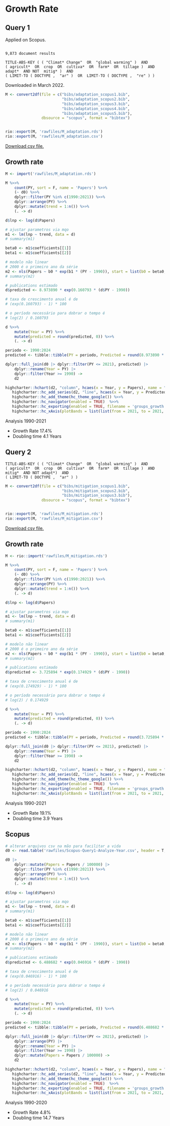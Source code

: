 
# Growth Rate {#growth-rate}

## Query 1 

Applied on Scopus. 

```

9,873 document results

TITLE-ABS-KEY ( ( "Climat* Change"  OR  "global warming" )  AND  
( agricult*  OR  crop  OR  cultiva*  OR  farm*  OR  tillage )  AND  
adapt*  AND NOT  mitig* )  AND  
( LIMIT-TO ( DOCTYPE ,  "ar" )  OR  LIMIT-TO ( DOCTYPE ,  "re" ) ) 
```

Downloaded in March 2022.

```r

M <- convert2df(file = c("bibs/adaptation_scopus1.bib", 
                         "bibs/adaptation_scopus2.bib", 
                         "bibs/adaptation_scopus3.bib", 
                         "bibs/adaptation_scopus4.bib", 
                         "bibs/adaptation_scopus5.bib"), 
                dbsource = "scopus", format = "bibtex")


rio::export(M, 'rawfiles/M_adaptation.rds')
rio::export(M, 'rawfiles/M_adaptation.csv')
```

[Download csv file.](rawfiles/rawfiles/M_adaptation.csv)

## Growth rate

```r

M <- import('rawfiles/M_adaptation.rds')

M %>>%
    count(PY, sort = F, name = 'Papers') %>>%
    (~ d0) %>>%
    dplyr::filter(PY %in% c(1990:2021)) %>>% 
    dplyr::arrange(PY) %>>% 
    dplyr::mutate(trend = 1:n()) %>>% 
    (. -> d)

d$lnp <- log(d$Papers)

# ajustar parametros via mqo 
m1 <- lm(lnp ~ trend, data = d)
# summary(m1)

beta0 <- m1$coefficients[[1]]
beta1 <- m1$coefficients[[2]]

# modelo não linear
# 2000 é o primeiro ano da série
m2 <- nls(Papers ~ b0 * exp(b1 * (PY - 1990)), start = list(b0 = beta0, b1 = beta1), data = d)
# summary(m2)

# publications estimado
d$predicted <- 8.973890 * exp(0.160793 * (d$PY - 1990))

# taxa de crescimento anual é de 
# (exp(0.160793) - 1) * 100

# o período necessário para dobrar o tempo é 
# log(2) / 0.160793

d %>>% 
    mutate(Year = PY) %>>% 
    mutate(predicted = round(predicted, 0)) %>>% 
    (. -> d)

periodo <- 1990:2024
predicted <- tibble::tibble(PY = periodo, Predicted = round(8.973890 * exp(0.160793 * (periodo - 1990)), 0)) 

dplyr::full_join(d0 |> dplyr::filter(PY <= 2021), predicted) |>
    dplyr::rename(Year = PY) |>
    dplyr::filter(Year >= 1990) ->
    d2

highcharter::hchart(d2, "column", hcaes(x = Year, y = Papers), name = "Publications", showInLegend = TRUE) %>>%
   highcharter::hc_add_series(d2, "line", hcaes(x = Year, y = Predicted), name = "Predicted", showInLegend = TRUE) %>>% 
   highcharter::hc_add_theme(hc_theme_google()) %>>%
   highcharter::hc_navigator(enabled = TRUE)  %>>% 
   highcharter::hc_exporting(enabled = TRUE, filename = 'groups_growth') %>>%
   highcharter::hc_xAxis(plotBands = list(list(from = 2021, to = 2021, color = "#330000")))
```

Analysis 1990-2021
<ul>
  <li> Growth Rate 17.4% </li>
  <li> Doubling time  4.1 Years </li>
</ul>


## Query 2

```
TITLE-ABS-KEY ( ( "Climat* Change"  OR  "global warming" )  AND  
( agricult*  OR  crop  OR  cultiva*  OR  farm*  OR  tillage )  AND  mitig*  AND NOT adapt*)  AND  
( LIMIT-TO ( DOCTYPE ,  "ar" ) )
```

```r

M <- convert2df(file = c("bibs/mitigation_scopus1.bib", 
                         "bibs/mitigation_scopus2.bib", 
                         "bibs/mitigation_scopus3.bib"), 
                dbsource = "scopus", format = "bibtex")


rio::export(M, 'rawfiles/M_mitigation.rds')
rio::export(M, 'rawfiles/M_mitigation.csv')
```

[Download csv file.](rawfiles/rawfiles/M_mitigation.csv)

## Growth rate

```r

M <- rio::import('rawfiles/M_mitigation.rds')

M %>>%
    count(PY, sort = F, name = 'Papers') %>>%
    (~ d0) %>>%
    dplyr::filter(PY %in% c(1990:2021)) %>>% 
    dplyr::arrange(PY) %>>% 
    dplyr::mutate(trend = 1:n()) %>>% 
    (. -> d)

d$lnp <- log(d$Papers)

# ajustar parametros via mqo 
m1 <- lm(lnp ~ trend, data = d)
# summary(m1)

beta0 <- m1$coefficients[[1]]
beta1 <- m1$coefficients[[2]]

# modelo não linear
# 2000 é o primeiro ano da série
m2 <- nls(Papers ~ b0 * exp(b1 * (PY - 1990)), start = list(b0 = beta0, b1 = beta1), data = d)
# summary(m2)

# publications estimado
d$predicted <- 3.725894 * exp(0.174929 * (d$PY - 1990))

# taxa de crescimento anual é de 
# (exp(0.174929) - 1) * 100

# o período necessário para dobrar o tempo é 
# log(2) / 0.174929

d %>>% 
    mutate(Year = PY) %>>% 
    mutate(predicted = round(predicted, 0)) %>>% 
    (. -> d)

periodo <- 1990:2024
predicted <- tibble::tibble(PY = periodo, Predicted = round(3.725894 * exp(0.174929 * (periodo - 1990)), 0)) 

dplyr::full_join(d0 |> dplyr::filter(PY <= 2021), predicted) |>
    dplyr::rename(Year = PY) |>
    dplyr::filter(Year >= 1990) ->
    d2

highcharter::hchart(d2, "column", hcaes(x = Year, y = Papers), name = "Publications", showInLegend = TRUE) %>>%
   highcharter::hc_add_series(d2, "line", hcaes(x = Year, y = Predicted), name = "Predicted", showInLegend = TRUE) %>>% 
   highcharter::hc_add_theme(hc_theme_google()) %>>%
   highcharter::hc_navigator(enabled = TRUE)  %>>% 
   highcharter::hc_exporting(enabled = TRUE, filename = 'groups_growth') %>>%
   highcharter::hc_xAxis(plotBands = list(list(from = 2021, to = 2021, color = "#330000")))
```

Analysis 1990-2021
<ul>
  <li> Growth Rate 19.1% </li>
  <li> Doubling time  3.9 Years </li>
</ul>


## Scopus

```r

# alterar arquivos csv na mão para facilitar a vida
d0 <- read.table('rawfiles/Scopus-Query1-Analyze-Year.csv', header = T, sep = ',') 

d0 |>
    dplyr::mutate(Papers = Papers / 100000) |> 
    dplyr::filter(PY %in% c(1990:2021)) %>>% 
    dplyr::arrange(PY) %>>% 
    dplyr::mutate(trend = 1:n()) %>>% 
    (. -> d)

d$lnp <- log(d$Papers)

# ajustar parametros via mqo 
m1 <- lm(lnp ~ trend, data = d)
# summary(m1)

beta0 <- m1$coefficients[[1]]
beta1 <- m1$coefficients[[2]]

# modelo não linear
# 2000 é o primeiro ano da série
m2 <- nls(Papers ~ b0 * exp(b1 * (PY - 1990)), start = list(b0 = beta0, b1 = beta1), data = d)
# summary(m2)

# publications estimado
d$predicted <- 6.488682 * exp(0.046916 * (d$PY - 1990))

# taxa de crescimento anual é de 
# (exp(0.046916) - 1) * 100

# o período necessário para dobrar o tempo é 
# log(2) / 0.046916

d %>>% 
    mutate(Year = PY) %>>% 
    mutate(predicted = round(predicted, 0)) %>>% 
    (. -> d)

periodo <- 1990:2024
predicted <- tibble::tibble(PY = periodo, Predicted = round(6.488682 * exp(0.046916 * (periodo - 1990)), 0)) 

dplyr::full_join(d0 |> dplyr::filter(PY <= 2021), predicted) |>
    dplyr::arrange(PY) |> 
    dplyr::rename(Year = PY) |>
    dplyr::filter(Year >= 1990) |>
    dplyr::mutate(Papers = Papers / 100000) -> 
    d2

highcharter::hchart(d2, "column", hcaes(x = Year, y = Papers), name = "Publications", showInLegend = TRUE) %>>%
   highcharter::hc_add_series(d2, "line", hcaes(x = Year, y = Predicted), name = "Predicted", showInLegend = TRUE) %>>% 
   highcharter::hc_add_theme(hc_theme_google()) %>>%
   highcharter::hc_navigator(enabled = TRUE)  %>>% 
   highcharter::hc_exporting(enabled = TRUE, filename = 'groups_growth') %>>%
   highcharter::hc_xAxis(plotBands = list(list(from = 2021, to = 2021, color = "#330000")))

```

Analysis 1990-2020
<ul>
  <li> Growth Rate 4.8% </li>
  <li> Doubling time  14.7 Years </li>
</ul>



